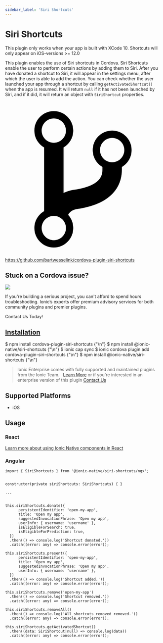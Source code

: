 ```yaml
---
sidebar_label: 'Siri Shortcuts'
---
```



# Siri Shortcuts

This plugin only works when your app is built with XCode 10. Shortcuts will only appear on iOS-versions >= 12.0

This plugin enables the use of Siri shortcuts in Cordova. Siri Shortcuts enable the user to perform certain actions by adding them to Siri.
After you have donated a shortcut to Siri, it will appear in the settings menu, after which the user is able to add the action. You can check
whether the user launched your app through a shortcut by calling `getActivatedShortcut()` when the app is resumed. It will return `null`
if it has not been launched by Siri, and if it did, it will return an object with `SiriShortcut` properties.

<p><a href="https://github.com/bartwesselink/cordova-plugin-siri-shortcuts" target="_blank" rel="noopener" className="git-link">
  <svg viewBox="0 0 512 512"><path d="M416 160c0-35.3-28.7-64-64-64s-64 28.7-64 64c0 23.7 12.9 44.3 32 55.4v8.6c0 19.9-7.8 33.7-25.3 44.9-15.4 9.8-38.1 17.1-67.5 21.5-14 2.1-25.7 6-35.2 10.7V151.4c19.1-11.1 32-31.7 32-55.4 0-35.3-28.7-64-64-64S96 60.7 96 96c0 23.7 12.9 44.3 32 55.4v209.2c-19.1 11.1-32 31.7-32 55.4 0 35.3 28.7 64 64 64s64-28.7 64-64c0-16.6-6.3-31.7-16.7-43.1 1.9-4.9 9.7-16.3 29.4-19.3 38.8-5.8 68.9-15.9 92.3-30.8 36-22.8 55-57 55-98.8v-8.6c19.1-11.1 32-31.7 32-55.4zM160 56c22.1 0 40 17.9 40 40s-17.9 40-40 40-40-17.9-40-40 17.9-40 40-40zm0 400c-22.1 0-40-17.9-40-40s17.9-40 40-40 40 17.9 40 40-17.9 40-40 40zm192-256c-22.1 0-40-17.9-40-40s17.9-40 40-40 40 17.9 40 40-17.9 40-40 40z"></path></svg> https://github.com/bartwesselink/cordova-plugin-siri-shortcuts
</a></p>

<h2>Stuck on a Cordova issue?</h2>
<DocsCard className="cordova-ee-card" header="Don't waste precious time on plugin issues." href="https://ionicframework.com/sales?product_of_interest=Ionic%20Native">
  <div>
    <img src={require('./_assets/img/native-cordova-bot.png').default} class="cordova-ee-img" />
    <p>If you're building a serious project, you can't afford to spend hours troubleshooting. Ionic’s experts offer premium advisory services for both community plugins and premier plugins.</p>
    <DocsButton className="native-ee-detail">Contact Us Today!</DocsButton>
  </div>
</DocsCard>

<h2 id="installation">
  <a href="#installation">Installation</a>
</h2>
<Tabs groupId="runtime" defaultValue="Capacitor" values={[
  {value: 'Capacitor', label: 'Capacitor'},
  {value: 'Cordova', label: 'Cordova'},
  {value: 'Enterprise', label: 'Enterprise'},
]}>
  <TabItem value="Capacitor">
    <CodeBlock className="language-shell">
      $ npm install cordova-plugin-siri-shortcuts {"\n"}
      $ npm install @ionic-native/siri-shortcuts {"\n"}
      $ ionic cap sync
    </CodeBlock>
  </TabItem>
  <TabItem value="Cordova">
    <CodeBlock className="language-shell">
      $ ionic cordova plugin add cordova-plugin-siri-shortcuts {"\n"}
      $ npm install @ionic-native/siri-shortcuts {"\n"}
    </CodeBlock>
  </TabItem>
  <TabItem value="Enterprise">
    <blockquote>Ionic Enterprise comes with fully supported and maintained plugins from the Ionic Team. &nbsp;
      <a class="btn" href="https://ionic.io/docs/premier-plugins">Learn More</a> or if you're interested in an enterprise version of this plugin <a class="btn" href="https://ionicframework.com/sales?product_of_interest=Ionic%20Enterprise%20Engine">Contact Us</a></blockquote>
  </TabItem>
</Tabs>

## Supported Platforms

- iOS

## Usage

### React

[Learn more about using Ionic Native components in React](../native-community.md#react)

### Angular

```tsx
import { SiriShortcuts } from '@ionic-native/siri-shortcuts/ngx';


constructor(private siriShortcuts: SiriShortcuts) { }

...


this.siriShortcuts.donate({
      persistentIdentifier: 'open-my-app',
      title: 'Open my app',
      suggestedInvocationPhrase: 'Open my app',
      userInfo: { username: 'username' },
      isEligibleForSearch: true,
      isEligibleForPrediction: true,
  })
  .then(() => console.log('Shortcut donated.'))
  .catch((error: any) => console.error(error));

this.siriShortcuts.present({
      persistentIdentifier: 'open-my-app',
      title: 'Open my app',
      suggestedInvocationPhrase: 'Open my app',
      userInfo: { username: 'username' },
  })
  .then(() => console.log('Shortcut added.'))
  .catch((error: any) => console.error(error));

this.siriShortcuts.remove('open-my-app')
  .then(() => console.log('Shortcut removed.'))
  .catch((error: any) => console.error(error));

this.siriShortcuts.removeAll()
  .then(() => console.log('All shortcuts removed removed.'))
  .catch((error: any) => console.error(error));

this.siriShortcuts.getActivatedShortcut()
  .then((data: SiriShortcut|null) => console.log(data))
  .catch((error: any) => console.error(error));

```
